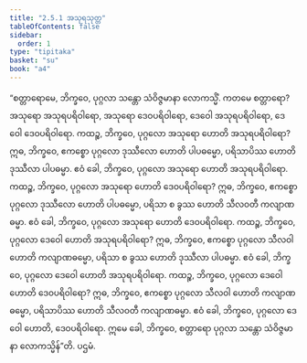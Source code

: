 ```yaml
---
title: "2.5.1 အသုရသုတ္တ"
tableOfContents: false
sidebar:
  order: 1
type: "tipitaka"
basket: "su"
book: "a4"
---
```



<DynamicBreadcrumb />

<Division number="91" book="a4">

<Paragraph number="618" book="a4">
“စတ္တာရောမေ, ဘိက္ခဝေ, ပုဂ္ဂလာ သန္တော သံဝိဇ္ဇမာနာ လောကသ္မိံ. ကတမေ စတ္တာရော? အသုရော အသုရပရိဝါရော, အသုရော ဒေဝပရိဝါရော, ဒေဝေါ အသုရပရိဝါရော, ဒေဝေါ ဒေဝပရိဝါရော.
</Paragraph>

<Paragraph number="619" book="a4">
ကထဉ္စ, ဘိက္ခဝေ, ပုဂ္ဂလော အသုရော ဟောတိ အသုရပရိဝါရော? ဣဓ, ဘိက္ခဝေ, ဧကစ္စော ပုဂ္ဂလော ဒုဿီလော ဟောတိ ပါပဓမ္မော, ပရိသာပိဿ ဟောတိ ဒုဿီလာ ပါပဓမ္မာ. ဧဝံ ခေါ, ဘိက္ခဝေ, ပုဂ္ဂလော အသုရော ဟောတိ အသုရပရိဝါရော.
</Paragraph>

<Paragraph number="620" book="a4">
ကထဉ္စ, ဘိက္ခဝေ, ပုဂ္ဂလော အသုရော ဟောတိ ဒေဝပရိဝါရော? ဣဓ, ဘိက္ခဝေ, ဧကစ္စော ပုဂ္ဂလော ဒုဿီလော ဟောတိ ပါပဓမ္မော, ပရိသာ စ ခွဿ ဟောတိ သီလဝတီ ကလျာဏဓမ္မာ. ဧဝံ ခေါ, ဘိက္ခဝေ, ပုဂ္ဂလော အသုရော ဟောတိ ဒေဝပရိဝါရော.
</Paragraph>

<Paragraph number="621" book="a4">
ကထဉ္စ, ဘိက္ခဝေ, ပုဂ္ဂလော ဒေဝေါ ဟောတိ အသုရပရိဝါရော? ဣဓ, ဘိက္ခဝေ, ဧကစ္စော ပုဂ္ဂလော သီလဝါ ဟောတိ ကလျာဏဓမ္မော, ပရိသာ စ ခွဿ ဟောတိ ဒုဿီလာ ပါပဓမ္မာ. ဧဝံ ခေါ, ဘိက္ခဝေ, ပုဂ္ဂလော ဒေဝေါ ဟောတိ အသုရပရိဝါရော.
</Paragraph>

<Paragraph number="622" book="a4">
ကထဉ္စ, ဘိက္ခဝေ, ပုဂ္ဂလော ဒေဝေါ ဟောတိ ဒေဝပရိဝါရော? ဣဓ, ဘိက္ခဝေ, ဧကစ္စော ပုဂ္ဂလော သီလဝါ ဟောတိ ကလျာဏဓမ္မော, ပရိသာပိဿ ဟောတိ သီလဝတီ ကလျာဏဓမ္မာ. ဧဝံ ခေါ, ဘိက္ခဝေ, ပုဂ္ဂလော ဒေဝေါ ဟောတိ, ဒေဝပရိဝါရော. ဣမေ ခေါ, ဘိက္ခဝေ, စတ္တာရော ပုဂ္ဂလာ သန္တော သံဝိဇ္ဇမာနာ လောကသ္မိန်”တိ.

</Paragraph>
</Division>

<Paragraph number="623" type="center" book="a4">
ပဌမံ.
</Paragraph>